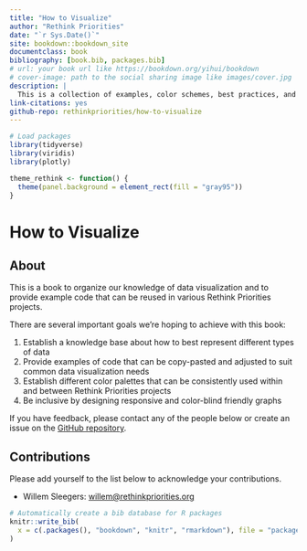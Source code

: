 ```yaml
--- 
title: "How to Visualize"
author: "Rethink Priorities"
date: "`r Sys.Date()`"
site: bookdown::bookdown_site
documentclass: book
bibliography: [book.bib, packages.bib]
# url: your book url like https://bookdown.org/yihui/bookdown
# cover-image: path to the social sharing image like images/cover.jpg
description: |
  This is a collection of examples, color schemes, best practices, and tips to produce beautiful and informative data visualizations.
link-citations: yes
github-repo: rethinkpriorities/how-to-visualize
---
```


```r
# Load packages
library(tidyverse)
library(viridis)
library(plotly)

theme_rethink <- function() {
  theme(panel.background = element_rect(fill = "gray95"))
}
```

# How to Visualize {-}

## About {-}

This is a book to organize our knowledge of data visualization and to provide example code that can be reused in various Rethink Priorities projects.

There are several important goals we're hoping to achieve with this book:

1. Establish a knowledge base about how to best represent different types of data
2. Provide examples of code that can be copy-pasted and adjusted to suit common data visualization needs
3. Establish different color palettes that can be consistently used within and between Rethink Priorities projects
4. Be inclusive by designing responsive and color-blind friendly graphs

If you have feedback, please contact any of the people below or create an issue
on the [GitHub repository](https://github.com/rethinkpriorities/how-to-visualize/issues).

## Contributions {-}

Please add yourself to the list below to acknowledge your contributions.

- Willem Sleegers: [willem@rethinkpriorities.org](mailto:willem@rethinkpriorities.org)

```r
# Automatically create a bib database for R packages
knitr::write_bib(
  x = c(.packages(), "bookdown", "knitr", "rmarkdown"), file = "packages.bib"
)
```
